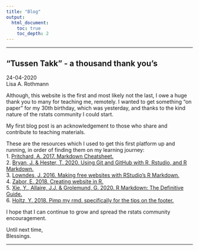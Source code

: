 ---
title: "Blog"
output:
  html_document:
    toc: true
    toc_depth: 2
---

----

## “Tussen Takk” - a thousand thank you’s  
24-04-2020  
Lisa A. Rothmann  

Although, this website is the first and most likely not the last, I owe a huge thank you to many for teaching me, remotely. I wanted to get something “on paper” for my 30th birthday, which was yesterday, and thanks to the kind nature of the rstats community I could start.  

My first blog post is an acknowledgement to those who share and contribute to teaching materials.  

These are the resources which I used to get this first platform up and running, in order of finding them on my learning journey:  
1. [Pritchard, A. 2017. Markdown Cheatsheet.](https://github.com/wptrainingteam/markdown-cheatsheet)  
2. [Bryan, J. & Hester, T. 2020. Using Git and GitHub with R, Rstudio, and R Markdown.](https://happygitwithr.com/)  
3. [Lowndes, J. 2016. Making free websites with RStudio’s R Markdown.](https://jules32.github.io/rmarkdown-website-tutorial/)  
4. [Zabor, E. 2018. Creating website in R.](https://www.emilyzabor.com/tutorials/rmarkdown_websites_tutorial.html)  
5. [Xie, Y., Allaire, J.J. & Grolemund, G. 2020. R Markdown: The Definitive Guide.](https://bookdown.org/yihui/rmarkdown/)  
6. [Holtz, Y. 2018. Pimp my rmd. specifically for the tips on the footer.](https://holtzy.github.io/Pimp-my-rmd/) 

I hope that I can continue to grow and spread the rstats community encouragement.  

Until next time,  
Blessings.

----

